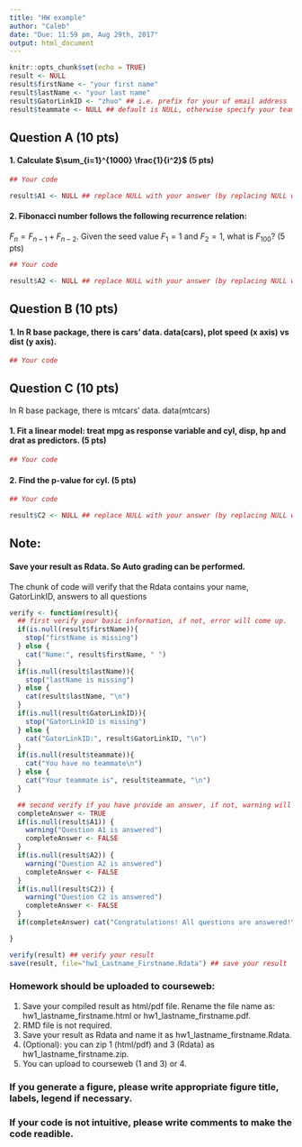 ```yaml
---
title: "HW example"
author: "Caleb"
date: "Due: 11:59 pm, Aug 29th, 2017"
output: html_document
---
```


```r
knitr::opts_chunk$set(echo = TRUE)
result <- NULL
result$firstName <- "your first name"
result$lastName <- "your last name"
result$GatorLinkID <- "zhuo" ## i.e. prefix for your uf email address
result$teammate <- NULL ## default is NULL, otherwise specify your teammate's name
```

## Question A (10 pts)
#### 1. Calculate $\sum_{i=1}^{1000} \frac{1}{i^2}$ (5 pts)

```r
## Your code

result$A1 <- NULL ## replace NULL with your answer (by replacing NULL with the variable containing your answer)
```

#### 2. Fibonacci number follows the following recurrence relation:
$F_n = F_{n-1} + F_{n-2}$.
Given the seed value $F_1 = 1$ and $F_2 = 1$, what is $F_{100}$? (5 pts)

```r
## Your code

result$A2 <- NULL ## replace NULL with your answer (by replacing NULL with the variable containing your answer)
```

## Question B (10 pts)
#### 1. In R base package, there is cars' data. data(cars), plot speed (x axis) vs dist (y axis).
```r
## Your code
```

## Question C (10 pts)

In R base package, there is mtcars' data. data(mtcars)

#### 1. Fit a linear model: treat mpg as response variable and cyl, disp, hp and drat as predictors. (5 pts)
```r
## Your code
```
#### 2. Find the p-value for cyl. (5 pts)
```r
## Your code

result$C2 <- NULL ## replace NULL with your answer (by replacing NULL with the variable containing your answer)
```


## Note:
#### Save your result as Rdata. So Auto grading can be performed.
The chunk of code will verify that the Rdata contains your name, GatorLinkID, answers to all questions
```r
verify <- function(result){
  ## first verify your basic information, if not, error will come up.
  if(is.null(result$firstName)){
    stop("firstName is missing")
  } else {
    cat("Name:", result$firstName, " ")
  }
  if(is.null(result$lastName)){
    stop("lastName is missing")
  } else {
    cat(result$lastName, "\n")
  }
  if(is.null(result$GatorLinkID)){
    stop("GatorLinkID is missing")
  } else {
    cat("GatorLinkID:", result$GatorLinkID, "\n")
  }
  if(is.null(result$teammate)){
    cat("You have no teammate\n")
  } else {
    cat("Your teammate is", result$teammate, "\n")
  }

  ## second verify if you have provide an answer, if not, warning will come up.
  completeAnswer <- TRUE
  if(is.null(result$A1)) {
    warning("Question A1 is answered")
    completeAnswer <- FALSE
  }
  if(is.null(result$A2)) {
    warning("Question A2 is answered")
    completeAnswer <- FALSE
  }
  if(is.null(result$C2)) {
    warning("Question C2 is answered")
    completeAnswer <- FALSE
  }
  if(completeAnswer) cat("Congratulations! All questions are answered!\n")

}

verify(result) ## verify your result
save(result, file="hw1_Lastname_Firstname.Rdata") ## save your result
```



### Homework should be uploaded to courseweb:
1. Save your compiled result as html/pdf file. Rename the file name as: hw1_lastname_firstname.html or hw1_lastname_firstname.pdf.
2. RMD file is not required.
3. Save your result as Rdata and name it as hw1_lastname_firstname.Rdata.
4. (Optional): you can zip 1 (html/pdf) and 3 (Rdata) as hw1_lastname_firstname.zip.
5. You can upload to courseweb (1 and 3) or 4.

### If you generate a figure, please write appropriate figure title, labels, legend if necessary.

### If your code is not intuitive, please write comments to make the code readible.


